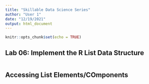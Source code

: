 ```yaml
---
title: "Skillable Data Science Series"
author: "User 1"
date: "12/19/2021"
output: html_document
---
```


```r
knitr::opts_chunk$set(echo = TRUE)
```

## Lab 06: Implement the R List Data Structure
```r







```

## Accessing List Elements/COmponents
```r




```























